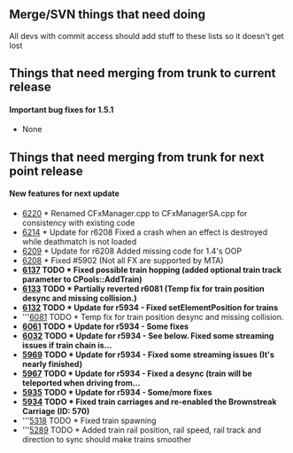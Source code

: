 ==Merge/SVN things that need doing==
All devs with commit access should add stuff to these lists so it doesn't get lost

==Things that need merging from trunk to current release==
====Important bug fixes for 1.5.1====
* None

==Things that need merging from trunk for next point release==
====New features for next update====
*[https://code.google.com/p/mtasa-blue/source/detail?r=6220 6220] * Renamed CFxManager.cpp to CFxManagerSA.cpp for consistency with existing code
*[https://code.google.com/p/mtasa-blue/source/detail?r=6214 6214] * Update for r6208 Fixed a crash when an effect is destroyed while deathmatch is not loaded
*[https://code.google.com/p/mtasa-blue/source/detail?r=6209 6209] * Update for r6208 Added missing code for 1.4's OOP
*[https://code.google.com/p/mtasa-blue/source/detail?r=6208 6208] * Fixed #5902 (Not all FX are supported by MTA)
*'''[https://code.google.com/p/mtasa-blue/source/detail?r=6137 6137] TODO * Fixed possible train hopping (added optional train track parameter to CPools::AddTrain)'''
*'''[https://code.google.com/p/mtasa-blue/source/detail?r=6133 6133] TODO * Partially reverted r6081 (Temp fix for train position desync and missing collision.)'''
*'''[https://code.google.com/p/mtasa-blue/source/detail?r=6132 6132] TODO * Update for r5934 - Fixed setElementPosition for trains'''
*'''[https://code.google.com/p/mtasa-blue/source/detail?r=6081 6081] TODO * Temp fix for train position desync and missing collision.
*'''[https://code.google.com/p/mtasa-blue/source/detail?r=6061 6061] TODO * Update for r5934 - Some fixes'''
*'''[https://code.google.com/p/mtasa-blue/source/detail?r=6032 6032] TODO * Update for r5934 - See below. Fixed some streaming issues if train chain is...'''
*'''[https://code.google.com/p/mtasa-blue/source/detail?r=5969 5969] TODO * Update for r5934 - Fixed some streaming issues (It's nearly finished)'''
*'''[https://code.google.com/p/mtasa-blue/source/detail?r=5967 5967] TODO * Update for r5934 - Fixed a desync (train will be teleported when driving from...'''
*'''[https://code.google.com/p/mtasa-blue/source/detail?r=5935 5935] TODO * Update for r5934 - Some/more fixes'''
*'''[https://code.google.com/p/mtasa-blue/source/detail?r=5934 5934] TODO * Fixed train carriages and re-enabled the Brownstreak Carriage (ID: 570)'''
*'''[https://code.google.com/p/mtasa-blue/source/detail?r=5318 5318] TODO * Fixed train spawning
*'''[https://code.google.com/p/mtasa-blue/source/detail?r=5289 5289] TODO * Added train rail position, rail speed, rail track and direction to sync should make trains smoother
